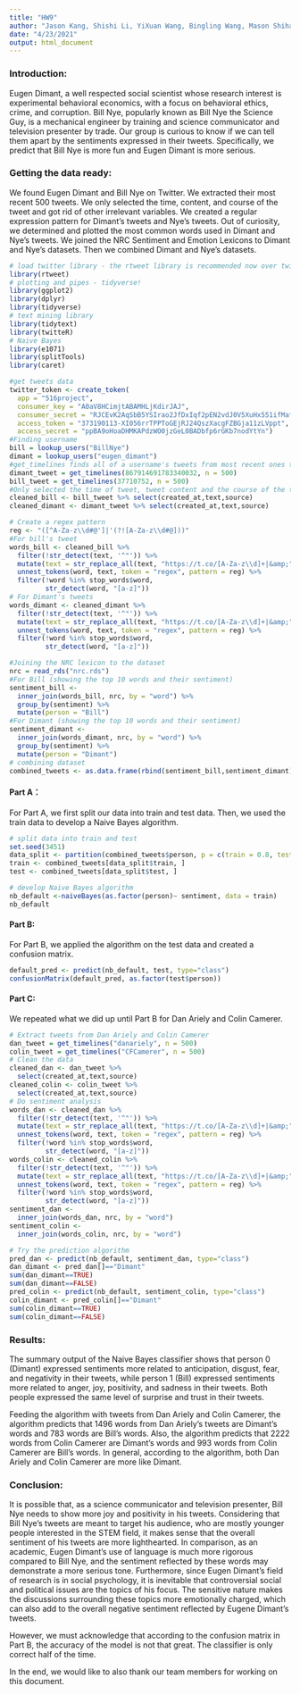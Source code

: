 ```yaml
---
title: "HW9"
author: "Jason Kang, Shishi Li, YiXuan Wang, Bingling Wang, Mason Shihab"
date: "4/23/2021"
output: html_document
---
```


### Introduction: 
Eugen Dimant, a well respected social scientist whose research interest is experimental behavioral economics, with a focus on behavioral ethics, crime, and corruption. Bill Nye, popularly known as Bill Nye the Science Guy, is a mechanical engineer by training and science communicator and television presenter by trade. Our group is curious to know if we can tell them apart by the sentiments expressed in their tweets. Specifically, we predict that Bill Nye is more fun and Eugen Dimant is more serious. 

### Getting the data ready: 
We found Eugen Dimant and Bill Nye on Twitter. 
We extracted their most recent 500 tweets. 
We only selected the time, content, and course of the tweet and got rid of other irrelevant variables. 
We created a regular expression pattern for Dimant’s tweets and  Nye’s tweets. 
Out of curiosity, we determined and plotted the most common words used in Dimant and Nye’s tweets. 
We joined the NRC Sentiment and Emotion Lexicons to Dimant and Nye’s datasets. Then we combined Dimant and Nye’s datasets. 

```r
# load twitter library - the rtweet library is recommended now over twitteR
library(rtweet)
# plotting and pipes - tidyverse!
library(ggplot2)
library(dplyr)
library(tidyverse)
# text mining library
library(tidytext)
library(twitteR)
# Naive Bayes
library(e1071)
library(splitTools)
library(caret)
```

```r
#get tweets data
twitter_token <- create_token(
  app = "516project",
  consumer_key = "A0aV8HCimjtABAMHLjKdirJAJ",
  consumer_secret = "RJCEvK2AqSbB5YSIrao2JfDxIqf2pEN2vdJ0V5XuHx551ifMaf",
  access_token = "373190113-XI056rrTPPToGEjRJ24QszXacgFZBGja11zLVppt",
  access_secret = "ppBA9oHoaDHMKAPdzWO0jzGeL0BADbfp6rGKb7nodYtYn")
#Finding username 
bill = lookup_users("BillNye")
dimant = lookup_users("eugen_dimant")
#get_timelines finds all of a username's tweets from most recent ones to the earlier ones
dimant_tweet = get_timelines(867914691783340032, n = 500)
bill_tweet = get_timelines(37710752, n = 500)
#Only selected the time of tweet, tweet content and the course of the tweet and got rid of other irrelevant variables
cleaned_bill <- bill_tweet %>% select(created_at,text,source)
cleaned_dimant <- dimant_tweet %>% select(created_at,text,source)
```

```r
# Create a regex pattern
reg <- "([^A-Za-z\\d#@']|'(?![A-Za-z\\d#@]))"
#For bill's tweet
words_bill <- cleaned_bill %>%  
  filter(!str_detect(text, '^"')) %>%  
  mutate(text = str_replace_all(text, "https://t.co/[A-Za-z\\d]+|&amp;", "")) %>%
  unnest_tokens(word, text, token = "regex", pattern = reg) %>%  
  filter(!word %in% stop_words$word, 
         str_detect(word, "[a-z]"))
# For Dimant's tweets
words_dimant <- cleaned_dimant %>%  
  filter(!str_detect(text, '^"')) %>%  
  mutate(text = str_replace_all(text, "https://t.co/[A-Za-z\\d]+|&amp;", "")) %>%
  unnest_tokens(word, text, token = "regex", pattern = reg) %>%  
  filter(!word %in% stop_words$word,
         str_detect(word, "[a-z]"))
```

```r
#Joining the NRC lexicon to the dataset 
nrc = read_rds("nrc.rds")
#For Bill (showing the top 10 words and their sentiment)
sentiment_bill <- 
  inner_join(words_bill, nrc, by = "word") %>%
  group_by(sentiment) %>%
  mutate(person = "Bill")
#For Dimant (showing the top 10 words and their sentiment)
sentiment_dimant <- 
  inner_join(words_dimant, nrc, by = "word") %>%
  group_by(sentiment) %>%
  mutate(person = "Dimant")
# combining dataset
combined_tweets <- as.data.frame(rbind(sentiment_bill,sentiment_dimant))
```

#### Part A：
For Part A, we first split our data into train and test data. Then, we used the train data to develop a Naive Bayes algorithm.

```r
# split data into train and test
set.seed(3451)
data_split <- partition(combined_tweets$person, p = c(train = 0.8, test = 0.2))
train <- combined_tweets[data_split$train, ]
test <- combined_tweets[data_split$test, ]
```

```r
# develop Naive Bayes algorithm
nb_default <-naiveBayes(as.factor(person)~ sentiment, data = train)
nb_default
```
 
#### Part B: 
For Part B, we applied the algorithm on the test data and created a confusion matrix. 

```r
default_pred <- predict(nb_default, test, type="class")
confusionMatrix(default_pred, as.factor(test$person))
```

#### Part C: 
We repeated what we did up until Part B for Dan Ariely and Colin Camerer.

```r
# Extract tweets from Dan Ariely and Colin Camerer
dan_tweet = get_timelines("danariely", n = 500)
colin_tweet = get_timelines("CFCamerer", n = 500)
# Clean the data
cleaned_dan <- dan_tweet %>% 
  select(created_at,text,source) 
cleaned_colin <- colin_tweet %>% 
  select(created_at,text,source)
# Do sentiment analysis
words_dan <- cleaned_dan %>%  
  filter(!str_detect(text, '^"')) %>%  
  mutate(text = str_replace_all(text, "https://t.co/[A-Za-z\\d]+|&amp;", "")) %>%
  unnest_tokens(word, text, token = "regex", pattern = reg) %>%  
  filter(!word %in% stop_words$word, 
         str_detect(word, "[a-z]"))
words_colin <- cleaned_colin %>%  
  filter(!str_detect(text, '^"')) %>%  
  mutate(text = str_replace_all(text, "https://t.co/[A-Za-z\\d]+|&amp;", "")) %>%
  unnest_tokens(word, text, token = "regex", pattern = reg) %>%  
  filter(!word %in% stop_words$word,
         str_detect(word, "[a-z]"))
sentiment_dan <- 
  inner_join(words_dan, nrc, by = "word")
sentiment_colin <- 
  inner_join(words_colin, nrc, by = "word")
```

```r
# Try the prediction algorithm
pred_dan <- predict(nb_default, sentiment_dan, type="class")
dan_dimant <- pred_dan[]=="Dimant"
sum(dan_dimant==TRUE)
sum(dan_dimant==FALSE)
pred_colin <- predict(nb_default, sentiment_colin, type="class")
colin_dimant <- pred_colin[]=="Dimant"
sum(colin_dimant==TRUE)
sum(colin_dimant==FALSE)
```

### Results: 
The summary output of the Naive Bayes classifier shows that person 0 (Dimant) expressed sentiments more related to anticipation, disgust, fear, and negativity in their tweets, while person 1 (Bill) expressed sentiments more related to anger, joy, positivity, and sadness in their tweets. Both people expressed the same level of surprise and trust in their tweets. 

Feeding the algorithm with tweets from Dan Ariely and Colin Camerer, the algorithm predicts that 1496 words from Dan Ariely's tweets are Dimant's words and 783 words are Bill's words. Also, the algorithm predicts that 2222 words from Colin Camerer are Dimant's words and 993 words from Colin Camerer are Bill's words. In general, according to the algorithm, both Dan Ariely and Colin Camerer are more like Dimant.


### Conclusion:

It is possible that, as a science communicator and television presenter, Bill Nye needs to show more joy and positivity in his tweets. Considering that Bill Nye’s tweets are meant to target his audience, who are mostly younger people interested in the STEM field, it makes sense that the overall sentiment of his tweets are more lighthearted. In comparison, as an academic, Eugen Dimant's use of language is much more rigorous compared to Bill Nye, and the sentiment reflected by these words may demonstrate a more serious tone. Furthermore, since Eugen Dimant’s field of research is in social psychology, it is inevitable that controversial social and political issues are the topics of his focus. The sensitive nature makes the discussions surrounding these topics more emotionally charged, which can also add to the overall negative sentiment reflected by Eugene Dimant’s tweets. 

However, we must acknowledge that according to the confusion matrix in Part B, the accuracy of the model is not that great. The classifier is only correct half of the time. 

In the end, we would like to also thank our team members for working on this document. 

